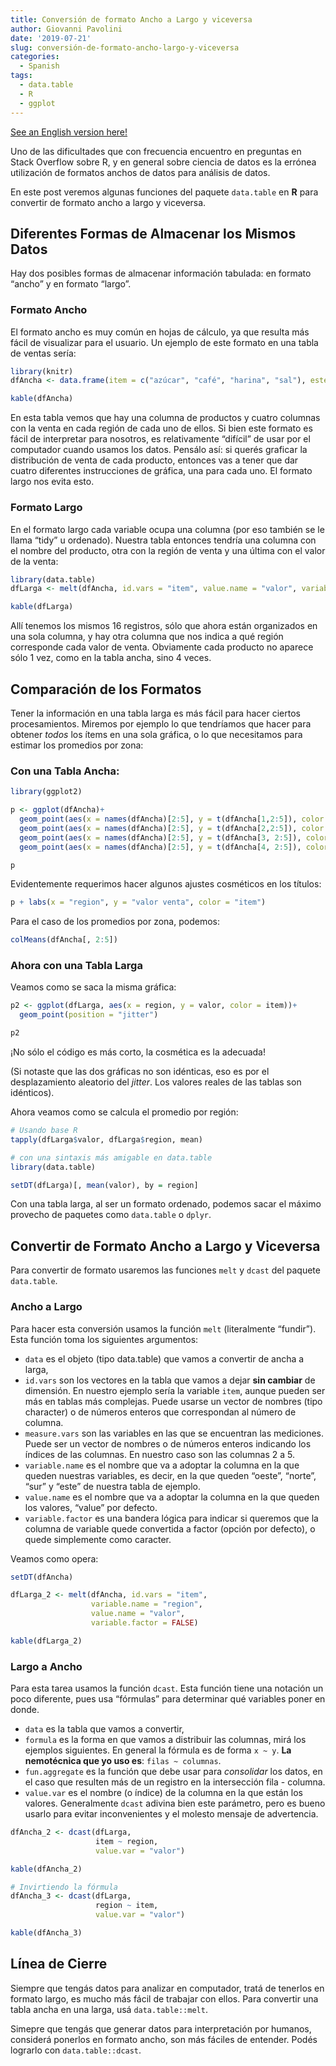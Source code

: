 ```yaml
---
title: Conversión de formato Ancho a Largo y viceversa
author: Giovanni Pavolini
date: '2019-07-21'
slug: conversión-de-formato-ancho-largo-y-viceversa
categories:
  - Spanish
tags:
  - data.table
  - R
  - ggplot
---
```


[See an English version here!](/2019/07/22/long-to-wide-and-wide-to-long-format-conversion)

Uno de las dificultades que con frecuencia encuentro en preguntas en Stack Overflow sobre R, y en general sobre ciencia de datos es la errónea utilización de formatos anchos de datos para análisis de datos.

En este post veremos algunas funciones del paquete `data.table` en **R** para convertir de formato ancho a largo y viceversa.

## Diferentes Formas de Almacenar los Mismos Datos

Hay dos posibles formas de almacenar información tabulada: en formato "ancho" y en formato "largo".

### Formato Ancho

El formato ancho es muy común en hojas de cálculo, ya que resulta más fácil de visualizar para el usuario. Un ejemplo de este formato en una tabla de ventas sería:

```r
library(knitr)
dfAncha <- data.frame(item = c("azúcar", "café", "harina", "sal"), este = c(13, 4, 4, 9), norte = c(11, 6, 2, 13), oeste = c(9, 6, 3, 11), sur = c(14, 5, 3, 10), stringsAsFactors = FALSE)
```

```r
kable(dfAncha)
```

En esta tabla vemos que hay una columna de productos y cuatro columnas con la venta en cada región de cada uno de ellos. Si bien este formato es fácil de interpretar para nosotros, es relativamente "difícil" de usar por el computador cuando usamos los datos. 
Pensálo así: si querés graficar la distribución de venta de cada producto, entonces vas a tener que dar cuatro diferentes instrucciones de gráfica, una para cada uno. El formato largo nos evita esto.

### Formato Largo

En el formato largo cada variable ocupa una columna (por eso también se le llama "tidy" u ordenado). Nuestra tabla entonces tendría una columna con el nombre del producto, otra con la región de venta y una última con el valor de la venta:

```r
library(data.table)
dfLarga <- melt(dfAncha, id.vars = "item", value.name = "valor", variable.name = "region", variable.factor = FALSE)
```


```r
kable(dfLarga)

```

Allí tenemos los mismos 16 registros, sólo que ahora están organizados en una sola columna, y hay otra columna que nos indica a qué región corresponde cada valor de venta. Obviamente cada producto no aparece sólo 1 vez, como en la tabla ancha, sino 4 veces.

## Comparación de los Formatos

Tener la información en una tabla larga es más fácil para hacer ciertos procesamientos. Miremos por ejemplo lo que tendríamos que hacer para obtener *todos* los ítems en una sola gráfica, o lo que necesitamos para estimar los promedios por zona:

### Con una Tabla Ancha:

```r
library(ggplot2)

p <- ggplot(dfAncha)+
  geom_point(aes(x = names(dfAncha)[2:5], y = t(dfAncha[1,2:5]), color = dfAncha[1,1]), position = "jitter")+
  geom_point(aes(x = names(dfAncha)[2:5], y = t(dfAncha[2,2:5]), color = dfAncha[2, 1]), position = "jitter")+
  geom_point(aes(x = names(dfAncha)[2:5], y = t(dfAncha[3, 2:5]), color = dfAncha[3,1]), position = "jitter")+
  geom_point(aes(x = names(dfAncha)[2:5], y = t(dfAncha[4, 2:5]), color = dfAncha[4,1]), position = "jitter")

p
```

Evidentemente requerimos hacer algunos ajustes cosméticos en los títulos:

```r
p + labs(x = "region", y = "valor venta", color = "item")
```

Para el caso de los promedios por zona, podemos:

```r
colMeans(dfAncha[, 2:5])
```

### Ahora con una Tabla Larga

Veamos como se saca la misma gráfica:

```r
p2 <- ggplot(dfLarga, aes(x = region, y = valor, color = item))+
  geom_point(position = "jitter")

p2
```

¡No sólo el código es más corto, la cosmética es la adecuada!

(Si notaste que las dos gráficas no son idénticas, eso es por el desplazamiento aleatorio del _jitter_. Los valores reales de las tablas son idénticos).

Ahora veamos como se calcula el promedio por región:

```r
# Usando base R
tapply(dfLarga$valor, dfLarga$region, mean)

# con una sintaxis más amigable en data.table
library(data.table)

setDT(dfLarga)[, mean(valor), by = region]

```

Con una tabla larga, al ser un formato ordenado, podemos sacar el máximo provecho de paquetes como `data.table` o `dplyr`.

## Convertir de Formato Ancho a Largo y Viceversa

Para convertir de formato usaremos las funciones `melt` y `dcast` del paquete `data.table`.

### Ancho a Largo
Para hacer esta conversión usamos la función `melt` (literalmente "fundir"). Esta función toma los siguientes argumentos:

+ `data` es el objeto (tipo data.table) que vamos a convertir de ancha a larga,
+ `id.vars` son los vectores en la tabla que vamos a dejar **sin cambiar** de dimensión. En nuestro ejemplo sería la variable `item`, aunque pueden ser más en tablas más complejas. Puede usarse un vector de nombres (tipo character) o de números enteros que correspondan al número de columna.
+ `measure.vars` son las variables en las que se encuentran las mediciones. Puede ser un vector de nombres o de números enteros indicando los índices de las columnas. En nuestro caso son las columnas 2 a 5.
+ `variable.name` es el nombre que va a adoptar la columna en la que queden nuestras variables, es decir, en la que queden "oeste", "norte", "sur" y "este" de nuestra tabla de ejemplo.
+ `value.name` es el nombre que va a adoptar la columna en la que queden los valores, "value" por defecto.
+ `variable.factor` es una bandera lógica para indicar si queremos que la columna de variable quede convertida a factor (opción por defecto), o quede simplemente como caracter.

Veamos como opera:

```r
setDT(dfAncha)

dfLarga_2 <- melt(dfAncha, id.vars = "item", 
                  variable.name = "region", 
                  value.name = "valor", 
                  variable.factor = FALSE)

kable(dfLarga_2)
```

### Largo a Ancho

Para esta tarea usamos la función `dcast`. Esta función tiene una notación un poco diferente, pues usa "fórmulas" para determinar qué variables poner en donde.

+ `data` es la tabla que vamos a convertir,
+ `formula` es la forma en que vamos a distribuir las columnas, mirá los ejemplos siguientes. En general la fórmula es de forma `x ~ y`. **La nemotécnica que yo uso es**: `filas ~ columnas`.
+ `fun.aggregate` es la función que debe usar para _consolidar_ los datos, en el caso que resulten más de un registro en la intersección fila - columna.
+ `value.var` es el nombre (o índice) de la columna en la que están los valores. Generalmente `dcast` adivina bien este parámetro, pero es bueno usarlo para evitar inconvenientes y el molesto mensaje de advertencia.

```r
dfAncha_2 <- dcast(dfLarga, 
                   item ~ region, 
                   value.var = "valor")

kable(dfAncha_2)

# Invirtiendo la fórmula
dfAncha_3 <- dcast(dfLarga, 
                   region ~ item, 
                   value.var = "valor")

kable(dfAncha_3)
```

## Línea de Cierre

Siempre que tengás datos para analizar en computador, tratá de tenerlos en formato largo, es mucho más fácil de trabajar con ellos. Para convertir una tabla ancha en una larga, usá `data.table::melt`.

Simepre que tengás que generar datos para interpretación por humanos, considerá ponerlos en formato ancho, son más fáciles de entender. Podés lograrlo con `data.table::dcast`.

